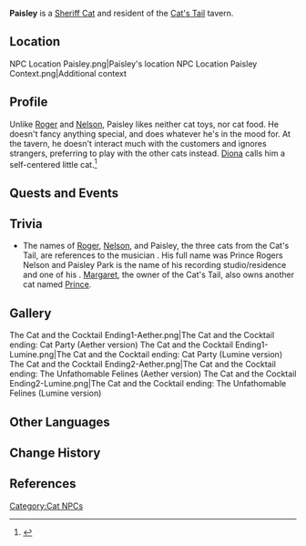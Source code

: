 {{Character Infobox
|image            = Wildlife Sheriff Cat Icon.png
|type             = NPC
|region           = Mondstadt
|affiliation      = The Cat's Tail
}}
'''Paisley''' is a [[Sheriff Cat]] and resident of the [[Cat's Tail]] tavern.

==Location==
<gallery hideaddbutton="true" captionalign="center">
NPC Location Paisley.png|Paisley's location
NPC Location Paisley Context.png|Additional context
</gallery>

==Profile==
Unlike [[Roger]] and [[Nelson (Cat)|Nelson]], Paisley likes neither cat toys, nor cat food. He doesn't fancy anything special, and does whatever he's in the mood for. At the tavern, he doesn't interact much with the customers and ignores strangers, preferring to play with the other cats instead. [[Diona]] calls him a self-centered little cat.<ref>{{Ref/Quest|To Catch a Kitten}}</ref>

==Quests and Events==
{{Quest Appearances}}

==Trivia==
*The names of [[Roger]], [[Nelson (Cat)|Nelson]], and Paisley, the three cats from the Cat's Tail, are references to the musician {{w|Prince (musician)|Prince}}. His full name was Prince Rogers Nelson and Paisley Park is the name of his recording studio/residence and one of his {{w|Paisley Park (song)|songs}}. [[Margaret]], the owner of the Cat's Tail, also owns another cat named [[Prince]].

==Gallery==
<gallery hideaddbutton="true" captionalign="center">
The Cat and the Cocktail Ending1-Aether.png|The Cat and the Cocktail ending: Cat Party (Aether version)
The Cat and the Cocktail Ending1-Lumine.png|The Cat and the Cocktail ending: Cat Party (Lumine version)
The Cat and the Cocktail Ending2-Aether.png|The Cat and the Cocktail ending: The Unfathomable Felines (Aether version)
The Cat and the Cocktail Ending2-Lumine.png|The Cat and the Cocktail ending: The Unfathomable Felines (Lumine version)
</gallery>

==Other Languages==
{{Other Languages|default_hidden = 1
|en      = Paisley
|zhs     = 派斯利
|zhs_rm  = Pàisīlì
|zht     = 派斯利
|zht_rm  = Pàisīlì
|ja      = ペイズリー
|ja_rm   = Peizurii
|ko      = 페이즐리
|ko_rm   = Pe'ijeulli
|es      = Paisley
|fr      = Paisley
|ru      = Пейсли
|th      = Paisley
|vi      = Paisley
|de      = Paisley
|id      = Paisley
|pt      = Paisley
}}

==Change History==
{{Change History|1.5}}

==References==
{{Reflist}}

[[Category:Cat NPCs]]